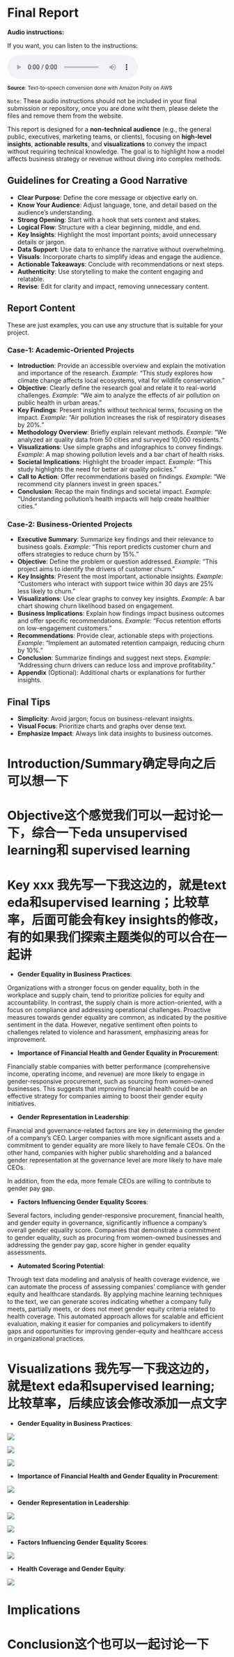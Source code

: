 # Final Report

**Audio instructions:** 

If you want, you can listen to the instructions:

<audio controls><source src="../audio/report-page.mp3" type="audio/mpeg"></audio>

<sup> **Source**: Text-to-speech conversion done with Amazon Polly on AWS </sup>

`Note`: These audio instructions should not be included in your final submission or repository, once you are done wiht them, please delete the files and remove them from the website. 


This report is designed for a **non-technical audience** (e.g., the general public, executives, marketing teams, or clients), focusing on **high-level insights**, **actionable results**, and **visualizations** to convey the impact without requiring technical knowledge. The goal is to highlight how a model affects business strategy or revenue without diving into complex methods.

## Guidelines for Creating a Good Narrative

- **Clear Purpose**: Define the core message or objective early on.
- **Know Your Audience**: Adjust language, tone, and detail based on the audience’s understanding.
- **Strong Opening**: Start with a hook that sets context and stakes.
- **Logical Flow**: Structure with a clear beginning, middle, and end.
- **Key Insights**: Highlight the most important points; avoid unnecessary details or jargon.
- **Data Support**: Use data to enhance the narrative without overwhelming.
- **Visuals**: Incorporate charts to simplify ideas and engage the audience.
- **Actionable Takeaways**: Conclude with recommendations or next steps.
- **Authenticity**: Use storytelling to make the content engaging and relatable.
- **Revise**: Edit for clarity and impact, removing unnecessary content.
  
## Report Content

These are just examples, you can use any structure that is suitable for your project.

### Case-1: Academic-Oriented Projects

- **Introduction**: Provide an accessible overview and explain the motivation and importance of the research.
   *Example*: "This study explores how climate change affects local ecosystems, vital for wildlife conservation."
- **Objective**: Clearly define the research goal and relate it to real-world challenges.
   *Example*: "We aim to analyze the effects of air pollution on public health in urban areas."
- **Key Findings**: Present insights without technical terms, focusing on the impact.
   *Example*: "Air pollution increases the risk of respiratory diseases by 20%."
- **Methodology Overview**: Briefly explain relevant methods.
   *Example*: "We analyzed air quality data from 50 cities and surveyed 10,000 residents."
- **Visualizations**: Use simple graphs and infographics to convey findings.
   *Example*: A map showing pollution levels and a bar chart of health risks.
- **Societal Implications**: Highlight the broader impact.
   *Example*: "This study highlights the need for better air quality policies."
- **Call to Action**: Offer recommendations based on findings.
   *Example*: "We recommend city planners invest in green spaces."
- **Conclusion**: Recap the main findings and societal impact.
   *Example*: "Understanding pollution's health impacts will help create healthier cities."

### Case-2: Business-Oriented Projects

- **Executive Summary**: Summarize key findings and their relevance to business goals.
   *Example*: "This report predicts customer churn and offers strategies to reduce churn by 15%."
- **Objective**: Define the problem or question addressed.
   *Example*: "This project aims to identify the drivers of customer churn."
- **Key Insights**: Present the most important, actionable insights.
   *Example*: "Customers who interact with support twice within 30 days are 25% less likely to churn."
- **Visualizations**: Use clear graphs to convey key insights.
   *Example*: A bar chart showing churn likelihood based on engagement.
- **Business Implications**: Explain how findings impact business outcomes and offer specific recommendations.
   *Example*: "Focus retention efforts on low-engagement customers."
- **Recommendations**: Provide clear, actionable steps with projections.
   *Example*: "Implement an automated retention campaign, reducing churn by 10%."
- **Conclusion**: Summarize findings and suggest next steps.
   *Example*: "Addressing churn drivers can reduce loss and improve profitability."
- **Appendix** (Optional): Additional charts or explanations for further insights.

## Final Tips

- **Simplicity**: Avoid jargon; focus on business-relevant insights.
- **Visual Focus**: Prioritize charts and graphs over dense text.
- **Emphasize Impact**: Always link data insights to business outcomes.


# Introduction/Summary确定导向之后可以想一下


# Objective这个感觉我们可以一起讨论一下，综合一下eda unsupervised learning和 supervised learning

# Key xxx 我先写一下我这边的，就是text eda和supervised learning；比较草率，后面可能会有key insights的修改，有的如果我们探索主题类似的可以合在一起讲

- **Gender Equality in Business Practices**:

Organizations with a stronger focus on gender equality, both in the workplace and supply chain, tend to prioritize policies for equity and accountability. In contrast, the supply chain is more action-oriented, with a focus on compliance and addressing operational challenges. Proactive measures towards gender equality are common, as indicated by the positive sentiment in the data. However, negative sentiment often points to challenges related to violence and harassment, emphasizing areas for improvement.

- **Importance of Financial Health and Gender Equality in Procurement**:

Financially stable companies with better performance (comprehensive income, operating income, and revenue) are more likely to engage in gender-responsive procurement, such as sourcing from women-owned businesses. This suggests that improving financial health could be an effective strategy for companies aiming to boost their gender equity initiatives.

- **Gender Representation in Leadership**:

Financial and governance-related factors are key in determining the gender of a company's CEO. Larger companies with more significant assets and a commitment to gender equality are more likely to have female CEOs. On the other hand, companies with higher public shareholding and a balanced gender representation at the governance level are more likely to have male CEOs.

In addition, from the eda, more female CEOs are willing to contribute to gender pay gap.

- **Factors Influencing Gender Equality Scores**:

Several factors, including gender-responsive procurement, financial health, and gender equity in governance, significantly influence a company’s overall gender equality score. Companies that demonstrate a commitment to gender equality, such as procuring from women-owned businesses and addressing the gender pay gap, score higher in gender equality assessments.

- **Automated Scoring Potential**:

Through text data modeling and analysis of health coverage evidence, we can automate the process of assessing companies' compliance with gender equity and healthcare standards. By applying machine learning techniques to the text, we can generate scores indicating whether a company fully meets, partially meets, or does not meet gender equity criteria related to health coverage. This automated approach allows for scalable and efficient evaluation, making it easier for companies and policymakers to identify gaps and opportunities for improving gender-equity and healthcare access in organizational practices.

# Visualizations 我先写一下我这边的，就是text eda和supervised learning; 比较草率，后续应该会修改添加一点文字

- **Gender Equality in Business Practices**:

![](../assets/workplace_keywords.png)

![](../assets/supply_chain_keywords.png)

![](../assets/sentiment_analysis.png)

- **Importance of Financial Health and Gender Equality in Procurement**:

![](../assets/svm_feature_importances.png)

- **Gender Representation in Leadership**:

![](../assets/gender_pay_gap.png)

![](../assets/logistic_feature.png)

- **Factors Influencing Gender Equality Scores**:

![](../assets/scores_features.png)

- **Health Coverage and Gender Equity**:

![](../assets/health_feature_wordcloud.png)

# Implications

# Conclusion这个也可以一起讨论一下